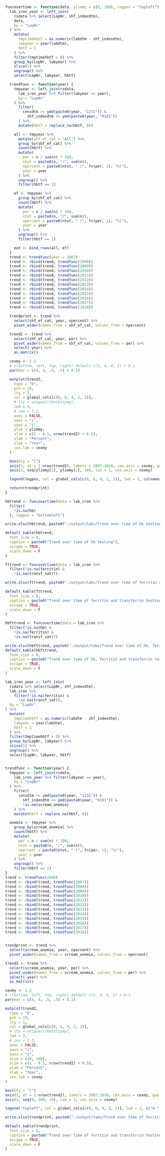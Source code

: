 ```r

funcovertime <- function(data, ylimmy = c(0, 100), legpos = "topleft") {
  lab_iron_year <- left_join(
    rsdata %>% select(LopNr, shf_indexdtm),
    data,
    by = "LopNr"
  ) %>%
    mutate(
      tmptimehbtf = as.numeric(labdtm - shf_indexdtm),
      labyear = year(labdtm),
      hbtf = 1
    ) %>%
    filter(tmptimehbtf > 0) %>%
    group_by(LopNr, labyear) %>%
    slice(1) %>%
    ungroup() %>%
    select(LopNr, labyear, hbtf)

  trendfunc <- function(year) {
    tmpyear <- left_join(rsdata,
      lab_iron_year %>% filter(labyear == year),
      by = "LopNr"
    ) %>%
      filter(
        censdtm >= ymd(paste0(year, "1231")) &
          shf_indexdtm <= ymd(paste0(year, "0101"))
      ) %>%
      mutate(hbtf = replace_na(hbtf, 0))

    all <- tmpyear %>%
      mutate(shf_ef_cat = "All") %>%
      group_by(shf_ef_cat) %>%
      count(hbtf) %>%
      mutate(
        per = n / sum(n) * 100,
        ntot = paste0(n, "/", sum(n)),
        npercent = paste0(ntot, " (", fn(per, 1), "%)"),
        year = year
      ) %>%
      ungroup() %>%
      filter(hbtf == 1)

    ef <- tmpyear %>%
      group_by(shf_ef_cat) %>%
      count(hbtf) %>%
      mutate(
        per = n / sum(n) * 100,
        ntot = paste0(n, "/", sum(n)),
        npercent = paste0(ntot, " (", fn(per, 1), "%)"),
        year = year
      ) %>%
      ungroup() %>%
      filter(hbtf == 1)

    out <- bind_rows(all, ef)
  }
  trend <- trendfunc(year = 2007)
  trend <- rbind(trend, trendfunc(2008))
  trend <- rbind(trend, trendfunc(2009))
  trend <- rbind(trend, trendfunc(2010))
  trend <- rbind(trend, trendfunc(2011))
  trend <- rbind(trend, trendfunc(2012))
  trend <- rbind(trend, trendfunc(2013))
  trend <- rbind(trend, trendfunc(2014))
  trend <- rbind(trend, trendfunc(2015))
  trend <- rbind(trend, trendfunc(2016))
  trend <- rbind(trend, trendfunc(2017))
  trend <- rbind(trend, trendfunc(2018))

  trendprint <- trend %>%
    select(shf_ef_cat, year, npercent) %>%
    pivot_wider(names_from = shf_ef_cat, values_from = npercent)

  trend2 <- trend %>%
    select(shf_ef_cat, year, per) %>%
    pivot_wider(names_from = shf_ef_cat, values_from = per) %>%
    select(-year) %>%
    as.matrix()

  cexmy <- 1.2
  # c(bottom, left, top, right) default c(5, 4, 4, 2) + 0.1.
  par(mar = c(4, 4, .5, .5) + 0.1)

  matplot(trend2,
    type = "b",
    pch = 19,
    lty = 1,
    col = global_cols[c(8, 6, 4, 2, 1)],
    # lty = unique(riket$ltymy),
    lwd = 3,
    # cex = 1.5,
    axes = FALSE,
    xaxs = "i",
    yaxs = "i",
    ylim = ylimmy,
    xlim = c(1 - 0.5, nrow(trend2) + 0.5),
    ylab = "Percent",
    xlab = "Year",
    cex.lab = cexmy
  )

  box(bty = "l")
  axis(1, at = 1:nrow(trend2), labels = 2007:2018, cex.axis = cexmy, gap.axis = 0.000000001)
  axis(2, seq(ylimmy[1], ylimmy[2], 10), las = 2, cex.axis = cexmy)

  legend(legpos, col = global_cols[c(8, 6, 4, 2, 1)], lwd = 3, colnames(trend2), bty = "n")

  return(trendprint)
}
```

```r

hbtrend <- funcovertime(data = lab_iron %>%
  filter(
    !is.na(hb)
  ), legpos = "bottomleft")
```

```r
write.xlsx(hbtrend, paste0("./output/tabs/Trend over time of hb testing_", Sys.Date(), ".xlsx"), rowNames = FALSE, overwrite = TRUE)

default_kable(hbtrend,
  font_size = 8,
  caption = paste0("Trend over time of hb testing"),
  escape = TRUE,
  scale_down = F
)
```

```r

fttrend <- funcovertime(data = lab_iron %>%
  filter(!is.na(ferritin) &
    !is.na(transf_sat)))
```

```r
write.xlsx(fttrend, paste0("./output/tabs/Trend over time of ferritin and transferrin testing_", Sys.Date(), ".xlsx"), rowNames = FALSE, overwrite = TRUE)

default_kable(fttrend,
  font_size = 8,
  caption = paste0("Trend over time of ferritin and transferrin testing"),
  escape = TRUE,
  scale_down = F
)
```

```r

hbfttrend <- funcovertime(data = lab_iron %>%
  filter(!is.na(hb) &
    !is.na(ferritin) &
    !is.na(transf_sat)))
```

```r
write.xlsx(hbfttrend, paste0("./output/tabs/Trend over time of hb, ferritin and transferrin testing_", Sys.Date(), ".xlsx"), rowNames = FALSE, overwrite = TRUE)
default_kable(hbfttrend,
  font_size = 8,
  caption = paste0("Trend over time of hb, ferritin and transferrin testing"),
  escape = TRUE,
  scale_down = F
)
```

\clearpage

```r

lab_iron_year <- left_join(
  rsdata %>% select(LopNr, shf_indexdtm),
  lab_iron %>%
    filter(!is.na(ferritin) &
      !is.na(transf_sat)),
  by = "LopNr"
) %>%
  mutate(
    tmptimehbtf = as.numeric(labdtm - shf_indexdtm),
    labyear = year(labdtm),
    hbtf = 1
  ) %>%
  filter(tmptimehbtf > 0) %>%
  group_by(LopNr, labyear) %>%
  slice(1) %>%
  ungroup() %>%
  select(LopNr, labyear, hbtf)


trendfunc <- function(year) {
  tmpyear <- left_join(rsdata,
    lab_iron_year %>% filter(labyear == year),
    by = "LopNr"
  ) %>%
    filter(
      censdtm >= ymd(paste0(year, "1231")) &
        shf_indexdtm <= ymd(paste0(year, "0101")) &
        !is.na(scream_anemia)
    ) %>%
    mutate(hbtf = replace_na(hbtf, 0))

  anemia <- tmpyear %>%
    group_by(scream_anemia) %>%
    count(hbtf) %>%
    mutate(
      per = n / sum(n) * 100,
      ntot = paste0(n, "/", sum(n)),
      npercent = paste0(ntot, " (", fn(per, 1), "%)"),
      year = year
    ) %>%
    ungroup() %>%
    filter(hbtf == 1)
}
trend <- trendfunc(2006)
trend <- rbind(trend, trendfunc(2007))
trend <- rbind(trend, trendfunc(2008))
trend <- rbind(trend, trendfunc(2009))
trend <- rbind(trend, trendfunc(2010))
trend <- rbind(trend, trendfunc(2011))
trend <- rbind(trend, trendfunc(2012))
trend <- rbind(trend, trendfunc(2013))
trend <- rbind(trend, trendfunc(2014))
trend <- rbind(trend, trendfunc(2015))
trend <- rbind(trend, trendfunc(2016))
trend <- rbind(trend, trendfunc(2017))
trend <- rbind(trend, trendfunc(2018))


trendprint <- trend %>%
  select(scream_anemia, year, npercent) %>%
  pivot_wider(names_from = scream_anemia, values_from = npercent)

trend2 <- trend %>%
  select(scream_anemia, year, per) %>%
  pivot_wider(names_from = scream_anemia, values_from = per) %>%
  select(-year) %>%
  as.matrix()

cexmy <- 1.2
# c(bottom, left, top, right) default c(5, 4, 4, 2) + 0.1.
par(mar = c(4, 4, .5, .5) + 0.1)

matplot(trend2,
  type = "b",
  pch = 19,
  lty = 1,
  col = global_cols[c(8, 6, 4, 2, 1)],
  # lty = unique(riket$ltymy),
  lwd = 3,
  # cex = 1.5,
  axes = FALSE,
  xaxs = "i",
  yaxs = "i",
  ylim = c(0, 100),
  xlim = c(1 - 0.5, nrow(trend2) + 0.5),
  ylab = "Percent",
  xlab = "Year",
  cex.lab = cexmy
)

box(bty = "l")
axis(1, at = 1:nrow(trend2), labels = 2007:2018, cex.axis = cexmy, gap.axis = 0.00000000000001)
axis(2, seq(0, 100, 10), las = 2, cex.axis = cexmy)

legend("topleft", col = global_cols[c(8, 6, 4, 2, 1)], lwd = 3, c("A-", "A+"), bty = "n")

write.xlsx(trendprint, paste0("./output/tabs/Trend over time of ferritin and transferrin testing by anemia_", Sys.Date(), ".xlsx"), rowNames = FALSE, overwrite = TRUE)

default_kable(trendprint,
  font_size = 8,
  caption = paste0("Trend over time of ferritin and transferrin testing by anemia"),
  escape = TRUE,
  scale_down = F
)
```
